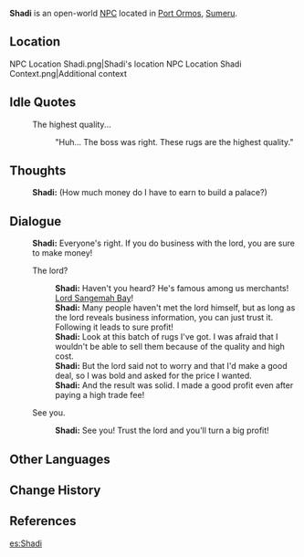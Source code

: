 {{Meta
|missing_NPC_profile  = yes
}}
{{Character Infobox
|type             = Open-World NPC
|image            = NPC Shadi.png
|realname         = 
|deceased         = 
|region           = Sumeru
|location         = Sumeru
|affiliation      = 
|title            = Crafts Merchant

|ancestry         = <!-- Clan/family -->
|father           = 
|mother           = 
|spouse           = 
|sibling          = 
|child            = 
|relative         = 

|voiceEN          = [[imdb:nm2064358|Nicole Gose]]<ref name="Nicole Gose">Twitter: [https://twitter.com/DuckDuck_Gose/status/1646539556857204736 EN VA Self Announcement] ([https://web.archive.org/web/20230708014110/https://twitter.com/DuckDuck_Gose/status/1646539556857204736 Archived])</ref>
|voiceCN          = 
|voiceJP          = 
}}
'''Shadi''' is an open-world [[NPC]] located in [[Port Ormos]], [[Sumeru]].

==Location==
<gallery>
NPC Location Shadi.png|Shadi's location
NPC Location Shadi Context.png|Additional context
</gallery>
<!--
==Profile==
Detailed story/lore information goes here.
''(To be added.)''

===Appearance===
Keep appearance section short and concise. Limit to 2 paragraphs with 3-4 sentences each.
''(To be added.)''
-->
<!--
==Quests and Events==
{{Quests and Events}}
-->

==Idle Quotes==
{{Dialogue Start}}
:{{DIcon|Idle}} The highest quality...
::{{A|VO Shadi 01.ogg}} "Huh... The boss was right. These rugs are the highest quality."
{{Dialogue End}}

==Thoughts==
{{All Schemes to Know Explanation|name=Shadi}}
{{Dialogue Start}}
:{{A|VO Shadi All Schemes to Know 01.ogg}} '''Shadi:''' (How much money do I have to earn to build a palace?)
{{Dialogue End}}

==Dialogue==
{{Dialogue Start}}
:'''Shadi:''' Everyone's right. If you do business with the lord, you are sure to make money!
:{{DIcon}} The lord?
::'''Shadi:''' Haven't you heard? He's famous among us merchants! [[Dori|Lord Sangemah Bay]]!
::'''Shadi:''' Many people haven't met the lord himself, but as long as the lord reveals business information, you can just trust it. Following it leads to sure profit!
::'''Shadi:''' Look at this batch of rugs I've got. I was afraid that I wouldn't be able to sell them because of the quality and high cost.
::'''Shadi:''' But the lord said not to worry and that I'd make a good deal, so I was bold and asked for the price I wanted.
::'''Shadi:''' And the result was solid. I made a good profit even after paying a high trade fee!
:{{DIcon}} See you.
::'''Shadi:''' See you! Trust the lord and you'll turn a big profit!
{{Dialogue End}}
<!--
==Trivia==
* 
-->
==Other Languages==
{{Other Languages
|default_hidden = 1
|en      = Shadi
|zhs     = 萨蒂
|zhs_rm  = Sàdì
|zht     = 薩蒂
|zht_rm  = Sàdì
|ja      = シャディ
|ja_rm   = Shadi
|ko      = 샤디
|es      = Shadi
|fr      = Shadi
|ru      = Шади
|th      = Shadi
|vi      = Shadi
|de      = Shadi
|id      = Shadi
|pt      = Shadi
|tr      = Shadi
|it      = Shadi
}}

==Change History==
{{Change History|3.0}}

==References==
{{Reflist}}

[[es:Shadi]]